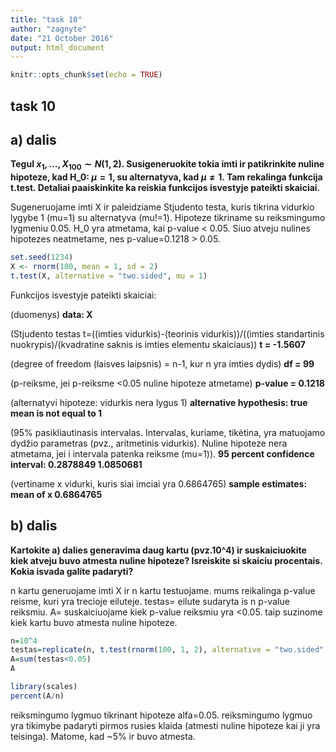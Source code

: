 ```yaml
---
title: "task 10"
author: "zagnyte"
date: "21 October 2016"
output: html_document
---
```


```r
knitr::opts_chunk$set(echo = TRUE)
```

## task 10

## a) dalis

**Tegul $x_1, ..., X_{100} \sim N(1, 2)$. Susigeneruokite tokia imti ir patikrinkite nuline hipoteze, kad H_0: $\mu=1$, su alternatyva, kad $\mu\neq 1$. Tam rekalinga funkcija t.test. Detaliai paaiskinkite ka reiskia funkcijos isvestyje pateikti skaiciai.**

Sugeneruojame imti X ir paleidziame Stjudento testa, kuris tikrina vidurkio lygybe 1 (mu=1) su alternatyva (mu!=1). Hipoteze tikriname su reiksmingumo lygmeniu 0.05. H_0 yra atmetama, kai p-value < 0.05. Siuo atveju nulines hipotezes neatmetame, nes p-value=0.1218 > 0.05.

```r
set.seed(1234)
X <- rnorm(100, mean = 1, sd = 2)
t.test(X, alternative = "two.sided", mu = 1)
```

Funkcijos isvestyje pateikti skaiciai:

(duomenys)
**data:  X** 

(Stjudento testas t=((imties vidurkis)-(teorinis vidurkis))/((imties standartinis nuokrypis)/(kvadratine saknis is imties elementu skaiciaus))
**t = -1.5607**

(degree of freedom (laisves laipsnis) = n-1, kur n yra imties dydis)
**df = 99**

(p-reiksme, jei p-reiksme <0.05 nuline hipoteze atmetame)
**p-value = 0.1218**

(alternatyvi hipoteze: vidurkis nera lygus 1)
**alternative hypothesis: true mean is not equal to 1** 

(95% pasikliautinasis intervalas. Intervalas, kuriame, tikėtina, yra matuojamo dydžio parametras (pvz., aritmetinis vidurkis). Nuline hipoteze nera atmetama, jei i intervala patenka reiksme (mu=1)).
**95 percent confidence interval: 0.2878849 1.0850681** 

(vertiname x vidurki, kuris siai imciai yra 0.6864765) 
**sample estimates: mean of x 0.6864765**
 
## b) dalis

**Kartokite a) dalies generavima daug kartu (pvz.10^4) ir suskaiciuokite kiek atveju buvo atmesta nuline hipoteze? Isreiskite si skaiciu procentais. Kokia isvada galite padaryti?**

n kartu generuojame imti X ir n kartu testuojame. mums reikalinga p-value reisme, kuri yra trecioje eiluteje. testas= eilute sudaryta is n p-value reiksmiu. A= suskaiciuojame kiek p-value reiksmiu yra <0.05. taip suzinome kiek kartu buvo atmesta nuline hipoteze.

```r
n=10^4
testas=replicate(n, t.test(rnorm(100, 1, 2), alternative = "two.sided", mu = 1))[3,]
A=sum(testas<0.05)
A

library(scales)
percent(A/n)
```

reiksmingumo lygmuo tikrinant hipoteze alfa=0.05. reiksmingumo lygmuo yra tikimybe padaryti pirmos rusies klaida (atmesti nuline hipoteze kai ji yra teisinga). Matome, kad ~5% ir buvo atmesta.